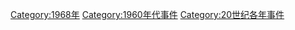 [[Category:1968年|Category:1968年]]
[[Category:1960年代事件|Category:1960年代事件]]
[[Category:20世纪各年事件|Category:20世纪各年事件]]